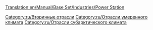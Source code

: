 [[Translation:en/Manual/Base Set/Industries/Power Station]]

{{ru/Промышленность| имя=Электростанция
| Изображение=en/Powerstation.png
| Климат=[[ru/Manual/Климат|Умеренный]], [[ru/Manual/Климат|Субарктический]]
| Принимает=[[ru/Manual/Base Set/Cargos/Уголь|Уголь]]
| Производит=Ничего
| Примечания=Недоступна в [[ru/Manual/Климат|субтропическом климате]]
}}

{{ru/Navbox Промышленность}}

[[Category:ru/Вторичные отрасли]]
[[Category:ru/Отрасли умеренного климата]]
[[Category:ru/Отрасли субарктического климата]]